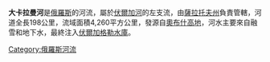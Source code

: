 '''大卡拉曼河'''是[[俄羅斯|俄羅斯]]的河流，屬於[[伏爾加河|伏爾加河]]的左支流，由[[薩拉托夫州|薩拉托夫州]]負責管轄，河道全長198公里，流域面積4,260平方公里，發源自[[奧布什高地|奧布什高地]]，河水主要來自融雪和地下水，最終注入[[伏爾加格勒水庫|伏爾加格勒水庫]]。

{{Russia-geo-stub}}
[[Category:俄羅斯河流|Category:俄羅斯河流]]